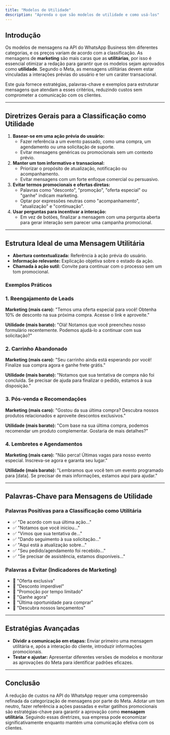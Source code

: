 ```yaml
---
title: "Modelos de Utilidade"
description: "Aprenda o que são modelos de utilidade e como usá-los"
---
```


## Introdução

Os modelos de mensagens na API do WhatsApp Business têm diferentes categorias, e os preços variam de acordo com a classificação. As mensagens de **marketing** são mais caras que as **utilitárias**, por isso é essencial otimizar a redação para garantir que os modelos sejam aprovados como **utilidade**. Segundo o Meta, as mensagens utilitárias devem estar vinculadas a interações prévias do usuário e ter um caráter transacional.

Este guia fornece estratégias, palavras-chave e exemplos para estruturar mensagens que atendam a esses critérios, reduzindo custos sem comprometer a comunicação com os clientes.

---

## Diretrizes Gerais para a Classificação como Utilidade

1. **Basear-se em uma ação prévia do usuário:**
    - Fazer referência a um evento passado, como uma compra, um agendamento ou uma solicitação de suporte.
    - Evitar mensagens genéricas ou promocionais sem um contexto prévio.
2. **Manter um tom informativo e transacional:**
    - Priorizar o propósito de atualização, notificação ou acompanhamento.
    - Evitar mensagens com um forte enfoque comercial ou persuasivo.
3. **Evitar termos promocionais e ofertas diretas:**
    - Palavras como "desconto", "promoção", "oferta especial" ou "ganhe" indicam marketing.
    - Optar por expressões neutras como "acompanhamento", "atualização" e "continuação".
4. **Usar perguntas para incentivar a interação:**
    - Em vez de botões, finalizar a mensagem com uma pergunta aberta para gerar interação sem parecer uma campanha promocional.

---

## Estrutura Ideal de uma Mensagem Utilitária

- **Abertura contextualizada:** Referência à ação prévia do usuário.
- **Informação relevante:** Explicação objetiva sobre o estado da ação.
- **Chamada à ação sutil:** Convite para continuar com o processo sem um tom promocional.

### Exemplos Práticos

### 1. Reengajamento de Leads

**Marketing (mais caro):**
"Temos uma oferta especial para você! Obtenha 10% de desconto na sua próxima compra. Acesse o link e aproveite."

**Utilidade (mais barato):**
"Olá! Notamos que você preencheu nosso formulário recentemente. Podemos ajudá-lo a continuar com sua solicitação?"

### 2. Carrinho Abandonado

**Marketing (mais caro):**
"Seu carrinho ainda está esperando por você! Finalize sua compra agora e ganhe frete grátis."

**Utilidade (mais barato):**
"Notamos que sua tentativa de compra não foi concluída. Se precisar de ajuda para finalizar o pedido, estamos à sua disposição."

### 3. Pós-venda e Recomendações

**Marketing (mais caro):**
"Gostou da sua última compra? Descubra nossos produtos relacionados e aproveite descontos exclusivos."

**Utilidade (mais barato):**
"Com base na sua última compra, podemos recomendar um produto complementar. Gostaria de mais detalhes?"

### 4. Lembretes e Agendamentos

**Marketing (mais caro):**
"Não perca! Últimas vagas para nosso evento especial. Inscreva-se agora e garanta seu lugar."

**Utilidade (mais barato):**
"Lembramos que você tem um evento programado para [data]. Se precisar de mais informações, estamos aqui para ajudar."

---

## Palavras-Chave para Mensagens de Utilidade

### Palavras Positivas para a Classificação como Utilitária

- ✅ "De acordo com sua última ação..."
- ✅ "Notamos que você iniciou..."
- ✅ "Vimos que sua tentativa de..."
- ✅ "Dando seguimento à sua solicitação..."
- ✅ "Aqui está a atualização sobre..."
- ✅ "Seu pedido/agendamento foi recebido..."
- ✅ "Se precisar de assistência, estamos disponíveis..."

### Palavras a Evitar (Indicadores de Marketing)

- 🚫 "Oferta exclusiva"
- 🚫 "Desconto imperdível"
- 🚫 "Promoção por tempo limitado"
- 🚫 "Ganhe agora"
- 🚫 "Última oportunidade para comprar"
- 🚫 "Descubra nossos lançamentos"

---

## Estratégias Avançadas

- **Dividir a comunicação em etapas:** Enviar primeiro uma mensagem utilitária e, após a interação do cliente, introduzir informações promocionais.
- **Testar e ajustar:** Apresentar diferentes versões de modelos e monitorar as aprovações do Meta para identificar padrões eficazes.

---

## Conclusão

A redução de custos na API do WhatsApp requer uma compreensão refinada da categorização de mensagens por parte do Meta. Adotar um tom neutro, fazer referência a ações passadas e evitar gatilhos promocionais são estratégias-chave para garantir a aprovação como **mensagem utilitária**. Seguindo essas diretrizes, sua empresa pode economizar significativamente enquanto mantém uma comunicação efetiva com os clientes. 